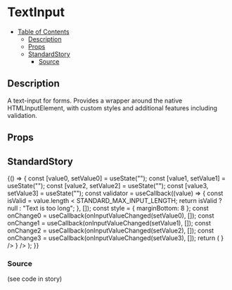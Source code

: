 
<Meta title="general/inputs/text-input" component={TextInput} />

# TextInput

- [Table of Contents](#textinput)
  * [Description](#description)
  * [Props](#props)
  * [StandardStory](#standardstory)
    + [Source](#source)

## Description
A text-input for forms. Provides a wrapper around the native HTMLInputElement, with custom styles
and additional features including validation.

## Props
<Props of={TextInput} />

## StandardStory

<Preview>
	<Story name="standard">
		{() => {
			const [value0, setValue0] = useState("");
			const [value1, setValue1] = useState("");
			const [value2, setValue2] = useState("");
			const [value3, setValue3] = useState("");
			const validator = useCallback((value) => {
				const isValid = value.length < STANDARD_MAX_INPUT_LENGTH;
				return isValid ? null : "Text is too long";
			}, []);
			const style = { marginBottom: 8 };
			const onChange0 = useCallback(onInputValueChanged(setValue0), []);
			const onChange1 = useCallback(onInputValueChanged(setValue1), []);
			const onChange2 = useCallback(onInputValueChanged(setValue2), []);
			const onChange3 = useCallback(onInputValueChanged(setValue3), []);
			return (
				<Paper>
					<TextInput
						label={"Must be fewer than 5 chars"}
						validator={validator}
						style={style}
						onChange={onChange0}
						value={value0}
					/>
					<TextInput
						label={"Must be fewer than 5 chars"}
						validator={validator}
						style={style}
						onChange={onChange1}
						value={value1}
						variant="outlined"
					/>
					<TextInput
						label={"Must be fewer than 5 chars"}
						validator={validator}
						style={style}
						onChange={onChange2}
						value={value2}
						startIcon={<FaBacon />}
					/>
					<TextInput
						label={"Must be fewer than 5 chars"}
						validator={validator}
						style={style}
						onChange={onChange3}
						value={value3}
						variant="outlined"
						startIcon={<FaBacon />}
					/>
				</Paper>
			);
		}}
	</Story>
</Preview>

### Source
(see code in story)
